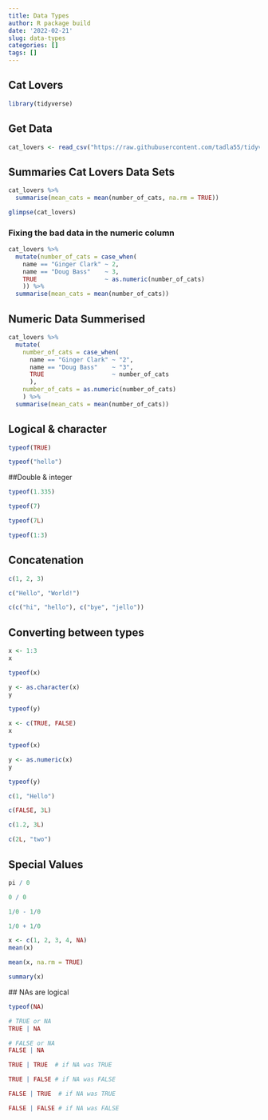 ```yaml
---
title: Data Types
author: R package build
date: '2022-02-21'
slug: data-types
categories: []
tags: []
---
```


## Cat Lovers
```r
library(tidyverse)
```

## Get Data
```r
cat_lovers <- read_csv("https://raw.githubusercontent.com/tadla55/tidyverse/main/cat-lovers.csv")
```

## Summaries Cat Lovers Data Sets

```r
cat_lovers %>%
  summarise(mean_cats = mean(number_of_cats, na.rm = TRUE))
```

```r
glimpse(cat_lovers)
```



### Fixing the bad data in the numeric column

```r
cat_lovers %>%
  mutate(number_of_cats = case_when(
    name == "Ginger Clark" ~ 2,
    name == "Doug Bass"    ~ 3,
    TRUE                   ~ as.numeric(number_of_cats)
    )) %>%
  summarise(mean_cats = mean(number_of_cats))
```

## Numeric Data Summerised
```r
cat_lovers %>%
  mutate(
    number_of_cats = case_when(
      name == "Ginger Clark" ~ "2",
      name == "Doug Bass"    ~ "3",
      TRUE                   ~ number_of_cats
      ),
    number_of_cats = as.numeric(number_of_cats)
    ) %>%
  summarise(mean_cats = mean(number_of_cats))
```

## Logical & character

```r
typeof(TRUE)
```

```r
typeof("hello")
```

##Double & integer
```r
typeof(1.335)
```

```r
typeof(7)
```

```r
typeof(7L)
```

```r
typeof(1:3)
```

## Concatenation
```r
c(1, 2, 3)
```

```r
c("Hello", "World!")
```

```r
c(c("hi", "hello"), c("bye", "jello"))
```

## Converting between types

```r
x <- 1:3
x
```

```r
typeof(x)
```

```r
y <- as.character(x)
y
```

```r
typeof(y)
```

```r
x <- c(TRUE, FALSE)
x
```

```r
typeof(x)
```

```r
y <- as.numeric(x)
y
```

```r
typeof(y)
```

```r
c(1, "Hello")
```

```r
c(FALSE, 3L)
```

```r
c(1.2, 3L)
```

```r
c(2L, "two")
```

## Special Values

```r
pi / 0
```

```r
0 / 0
```

```r
1/0 - 1/0
```

```r
1/0 + 1/0
```

```r
x <- c(1, 2, 3, 4, NA)
mean(x)
```

```r
mean(x, na.rm = TRUE)
```

```r
summary(x)
```
 ## NAs are logical
 
```r
typeof(NA)
```
 
```r
# TRUE or NA
TRUE | NA
```

```r
# FALSE or NA
FALSE | NA
```

```r
TRUE | TRUE  # if NA was TRUE
```

```r
TRUE | FALSE # if NA was FALSE
```

```r
FALSE | TRUE  # if NA was TRUE
```

```r
FALSE | FALSE # if NA was FALSE
```










